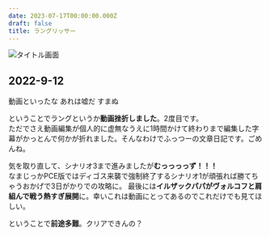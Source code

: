 ```yaml
---
date: 2023-07-17T00:00:00.000Z
draft: false
title: ラングリッサー
---
```


![タイトル画面](/images/game/lang1md_1.webp)

## 2022-9-12

動画といったな あれは嘘だ すまぬ

ということでラングというか**動画挫折しました**。2度目です。\
ただでさえ動画編集が個人的に虚無なうえに1時間かけて終わりまで編集した字幕がかっとんで何かが折れました。そんなわけでふっつーの文章日記です。ごめんね。

気を取り直して、シナリオ3まで進みましたが**むっっっっず！！！**\
なまじっかPCE版ではディゴス来襲で強制終了するシナリオ1が頑張れば勝てちゃうおかげで3日がかりでの攻略に。 最後には**イルザックパパがヴォルコフと肩組んで戦う熱すぎ展開**に。幸いこれは動画にとってあるのでこれだけでも見てほしい。

<YouTube id="HUJkRqVxCXk" />

ということで**前途多難**。クリアできんの？
